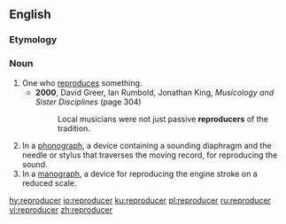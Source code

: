 ==English==

===Etymology===
{{suffix|reproduce|er|lang=en}}

===Noun===
{{en-noun}}

# One who [[reproduce]]s something.
#* '''2000''', David Greer, ‎Ian Rumbold, ‎Jonathan King, ''Musicology and Sister Disciplines'' (page 304)
#*: Local musicians were not just passive '''reproducers''' of the tradition.
# In a [[phonograph]], a device containing a sounding diaphragm and the needle or stylus that traverses the moving record, for reproducing the sound.
# In a [[manograph]], a device for reproducing the engine stroke on a reduced scale.

[[hy:reproducer]]
[[io:reproducer]]
[[ku:reproducer]]
[[pl:reproducer]]
[[ru:reproducer]]
[[vi:reproducer]]
[[zh:reproducer]]